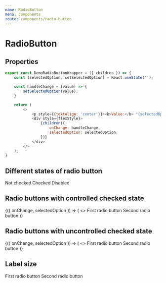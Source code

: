 ```yaml
---
name: RadioButton
menu: Components
route: components/radio-button
---
```



# RadioButton

## Properties

<Props of={RadioButton} />

``` javascript
export const DemoRadioButtonWrapper = ({ children }) => {
    const [selectedOption, setSelectedOption] = React.useState('');

    const handleChange = (value) => {
        setSelectedOption(value);
    }

    return (
        <>
            <p style={{textAlign: 'center'}}><b>Value:</b> "{selectedOption || undefined}"</p>
            <div style={flexStyle}>
                {children({
                    onChange: handleChange,
                    selectedOption: selectedOption,
                })}
            </div>
        </>
    );
}
```

## Different states of radio button

<Playground>
    <div style={flexStyle}>
        <RadioButton value="not-checked-value" isChecked={false}>Not checked</RadioButton>
        <RadioButton value="checked-value" isChecked>Checked</RadioButton>
        <RadioButton value="disabled-value" isDisabled>Disabled</RadioButton>
    </div>
</Playground>

## Radio buttons with controlled checked state

<Playground>
    <DemoRadioButtonWrapper>
        {({ onChange, selectedOption }) => (
            <>
                <RadioButton value="value-1" isChecked={selectedOption === "value-1"} onChange={onChange}>First radio button</RadioButton>
                <RadioButton value="value-2" isChecked={selectedOption === "value-2"} onChange={onChange}>Second radio button</RadioButton>
            </>
        )}
    </DemoRadioButtonWrapper>
</Playground>

## Radio buttons with uncontrolled checked state

<Playground>
    <DemoRadioButtonWrapper>
        {({ onChange, selectedOption }) => (
            <>
                <RadioButton value="value-1" name="group-1" onChange={onChange}>First radio button</RadioButton>
                <RadioButton value="value-2" name="group-1" onChange={onChange}>Second radio button</RadioButton>
            </>
        )}
    </DemoRadioButtonWrapper>
</Playground>

## Label size

<Playground>
    <div style={flexStyle}>
        <RadioButton name="group-2" value="value-1" textSize="small">First radio button</RadioButton>
        <RadioButton name="group-2" value="value-2" textSize="medium">Second radio button</RadioButton>
    </div>
</Playground>
